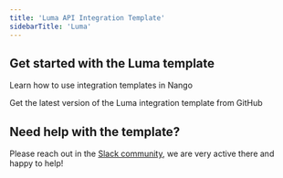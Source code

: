 ```yaml
---
title: 'Luma API Integration Template'
sidebarTitle: 'Luma'
---
```


## Get started with the Luma template

<Card title="How to use integration templates"
      href="/understand/concepts/templates"
      icon="book-open">
    Learn how to use integration templates in Nango
</Card>

<Card title="Get the Luma template"
      href="https://github.com/NangoHQ/nango/tree/master/integration-templates/luma"
      icon="github">
    Get the latest version of the Luma integration template from GitHub
</Card>

## Need help with the template?
Please reach out in the [Slack community](https://nango.dev/slack), we are very active there and happy to help!